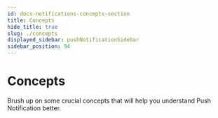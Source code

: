 ```yaml
---
id: docs-notifications-concepts-section
title: Concepts
hide_title: true
slug: ./concepts
displayed_sidebar: pushNotificationSidebar
sidebar_position: 94
---
```


# Concepts

Brush up on some crucial concepts that will help you understand Push Notification better.

<head>
  <title>Concept Section | Push Notifications | Push Documentation</title>
</head>


<DocCardList />
